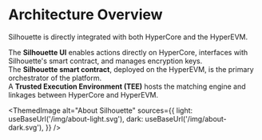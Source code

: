 
# Architecture Overview

Silhouette is directly integrated with both HyperCore and the HyperEVM.

The **Silhouette UI** enables actions directly on HyperCore, interfaces with Silhouette's smart contract, and manages encryption keys.<br />
The **Silhouette smart contract**, deployed on the HyperEVM, is the primary orchestrator of the platform.<br />
A **Trusted Execution Environment (TEE)** hosts the matching engine and linkages between HyperCore and HyperEVM. 

<ThemedImage
  alt="About Silhouette"
  sources={{
    light: useBaseUrl('/img/about-light.svg'),
    dark: useBaseUrl('/img/about-dark.svg'),
  }}
/>